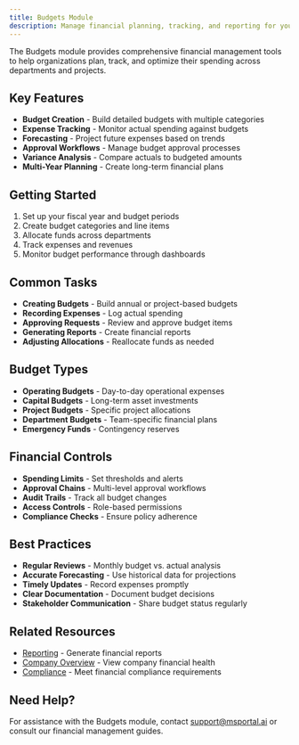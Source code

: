 ```yaml
---
title: Budgets Module
description: Manage financial planning, tracking, and reporting for your organization
---
```


The Budgets module provides comprehensive financial management tools to help organizations plan, track, and optimize their spending across departments and projects.

## Key Features

- **Budget Creation** - Build detailed budgets with multiple categories
- **Expense Tracking** - Monitor actual spending against budgets
- **Forecasting** - Project future expenses based on trends
- **Approval Workflows** - Manage budget approval processes
- **Variance Analysis** - Compare actuals to budgeted amounts
- **Multi-Year Planning** - Create long-term financial plans

## Getting Started

1. Set up your fiscal year and budget periods
2. Create budget categories and line items
3. Allocate funds across departments
4. Track expenses and revenues
5. Monitor budget performance through dashboards

## Common Tasks

- **Creating Budgets** - Build annual or project-based budgets
- **Recording Expenses** - Log actual spending
- **Approving Requests** - Review and approve budget items
- **Generating Reports** - Create financial reports
- **Adjusting Allocations** - Reallocate funds as needed

## Budget Types

- **Operating Budgets** - Day-to-day operational expenses
- **Capital Budgets** - Long-term asset investments
- **Project Budgets** - Specific project allocations
- **Department Budgets** - Team-specific financial plans
- **Emergency Funds** - Contingency reserves

## Financial Controls

- **Spending Limits** - Set thresholds and alerts
- **Approval Chains** - Multi-level approval workflows
- **Audit Trails** - Track all budget changes
- **Access Controls** - Role-based permissions
- **Compliance Checks** - Ensure policy adherence

## Best Practices

- **Regular Reviews** - Monthly budget vs. actual analysis
- **Accurate Forecasting** - Use historical data for projections
- **Timely Updates** - Record expenses promptly
- **Clear Documentation** - Document budget decisions
- **Stakeholder Communication** - Share budget status regularly

## Related Resources

- [Reporting](../reporting/index) - Generate financial reports
- [Company Overview](../company-overview/index) - View company financial health
- [Compliance](../compliance/index) - Meet financial compliance requirements

## Need Help?

For assistance with the Budgets module, contact support@msportal.ai or consult our financial management guides.